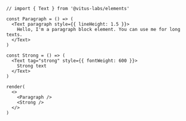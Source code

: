 ```tsx
// import { Text } from '@vitus-labs/elements'

const Paragraph = () => (
  <Text paragraph style={{ lineHeight: 1.5 }}>
    Hello, I'm a paragraph block element. You can use me for long texts.
  </Text>
)

const Strong = () => (
  <Text tag="strong" style={{ fontWeight: 600 }}>
    Strong text
  </Text>
)

render(
  <>
    <Paragraph />
    <Strong />
  </>
)
```
